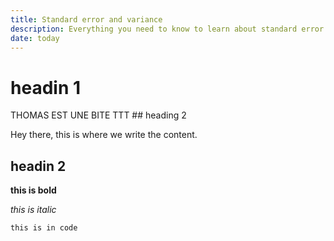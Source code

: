 ```yaml
---
title: Standard error and variance
description: Everything you need to know to learn about standard error and variance
date: today
---
```


# headin 1

THOMAS EST UNE BITE TTT
## heading 2

Hey there, this is where we write the content.

## headin 2

**this is bold**

*this is italic*

`this is in code`
